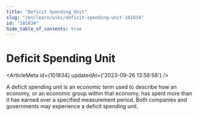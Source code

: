 ```yaml
---
title: "Deficit Spending Unit"
slug: "/en/learn/wiki/deficit-spending-unit-101834"
id: "101834"
hide_table_of_contents: true
---
```



# Deficit Spending Unit

<ArticleMeta id={101834} updatedAt={'2023-09-26 13:58:58'} />
<div className='border-solid border-b border-t-0 my-4 border-[var(--ifm-color-gray-300)]' />

A deficit spending unit is an economic term used to describe how an economy, or an economic group within that economy, has spent more than it has earned over a specified measurement period. Both companies and governments may experience a deficit spending unit.
